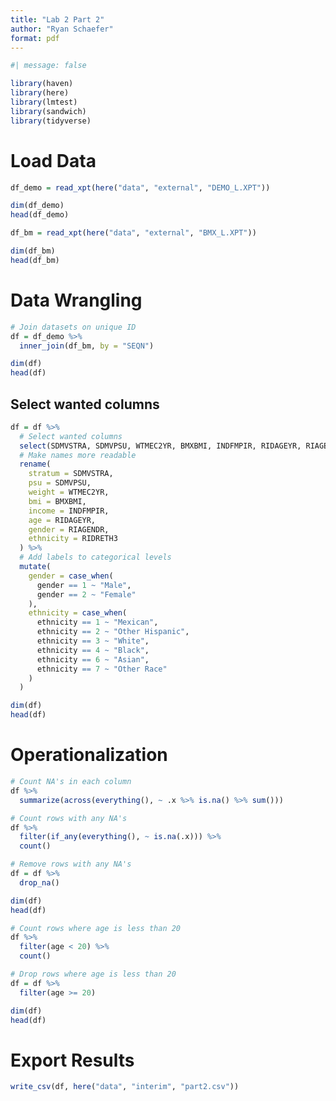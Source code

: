 ```yaml
---
title: "Lab 2 Part 2"
author: "Ryan Schaefer"
format: pdf
---
```


```r
#| message: false

library(haven)
library(here)
library(lmtest)
library(sandwich)
library(tidyverse)
```

# Load Data

```r
df_demo = read_xpt(here("data", "external", "DEMO_L.XPT"))

dim(df_demo)
head(df_demo)
```

```r
df_bm = read_xpt(here("data", "external", "BMX_L.XPT"))

dim(df_bm)
head(df_bm)
```

# Data Wrangling

```r
# Join datasets on unique ID
df = df_demo %>%
  inner_join(df_bm, by = "SEQN") 

dim(df)
head(df)
```

## Select wanted columns 

```r
df = df %>%
  # Select wanted columns
  select(SDMVSTRA, SDMVPSU, WTMEC2YR, BMXBMI, INDFMPIR, RIDAGEYR, RIAGENDR, RIDRETH3) %>%
  # Make names more readable
  rename(
    stratum = SDMVSTRA,
    psu = SDMVPSU,
    weight = WTMEC2YR,
    bmi = BMXBMI,
    income = INDFMPIR,
    age = RIDAGEYR,
    gender = RIAGENDR,
    ethnicity = RIDRETH3
  ) %>%
  # Add labels to categorical levels
  mutate(
    gender = case_when(
      gender == 1 ~ "Male",
      gender == 2 ~ "Female"
    ),
    ethnicity = case_when(
      ethnicity == 1 ~ "Mexican",
      ethnicity == 2 ~ "Other Hispanic",
      ethnicity == 3 ~ "White",
      ethnicity == 4 ~ "Black",
      ethnicity == 6 ~ "Asian",
      ethnicity == 7 ~ "Other Race"
    )
  )

dim(df)
head(df)
```

# Operationalization

```r
# Count NA's in each column
df %>%
  summarize(across(everything(), ~ .x %>% is.na() %>% sum()))
```

```r
# Count rows with any NA's
df %>%
  filter(if_any(everything(), ~ is.na(.x))) %>%
  count()
```

```r
# Remove rows with any NA's
df = df %>%
  drop_na()

dim(df)
head(df)
```

```r
# Count rows where age is less than 20
df %>%
  filter(age < 20) %>%
  count()
```

```r
# Drop rows where age is less than 20
df = df %>%
  filter(age >= 20)

dim(df)
head(df)
```

# Export Results

```r
write_csv(df, here("data", "interim", "part2.csv"))
```

